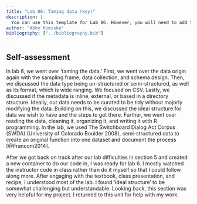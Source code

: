 ```yaml
---
title: "Lab 06: Taming data (key)"
description: |
  You can use this template for Lab 06. However, you will need to add the prose descriptions, add code comments, edit the data dictionary, and complete the self-assessment.
author: "Abby Komiske"
bibliography: ["../bibliography.bib"]
---
```


<!--
2024-04-29: Great to see you captured the spirit of the lab and that the lab was helpful for your project. Keep up the good work!
-->

## Self-assessment

In lab 6, we went over ‘taming the data.’ First, we went over the data origin again with the sampling frame, data collection, and schema design. Then, we discussed the data type being un-structured or semi-structured, as well as its format, which is wide ranging. We focused on CSV. Lastly, we discussed if the metadata is inline, external, or based in a directory structure. Ideally, our data needs to be curated to be tidy without majorly modifying the data. Building on this, we discussed the ideal structure for data we wish to have and the steps to get there. Further, we went over reading the data, cleaning it, organizing it, and writing it with R programming. In the lab, we used The Switchboard Dialog Act Corpus (SWDA) (University of Colorado Boulder 2008), semi-structured data to create an original function into one dataset and document the process [@Francom2014].

After we got back on track after our lab difficulties in section 5 and created a new container to do our code in, I was ready for lab 6. I mostly watched the instructor code in class rather than do it myself so that I could follow along more. After engaging with the textbook, class presentation, and recipe, I understood most of the lab. I found 'ideal structure' to be somewhat challenging but understandable. Looking back, this section was very helpful for my project. I returned to this unit for help with my work.
